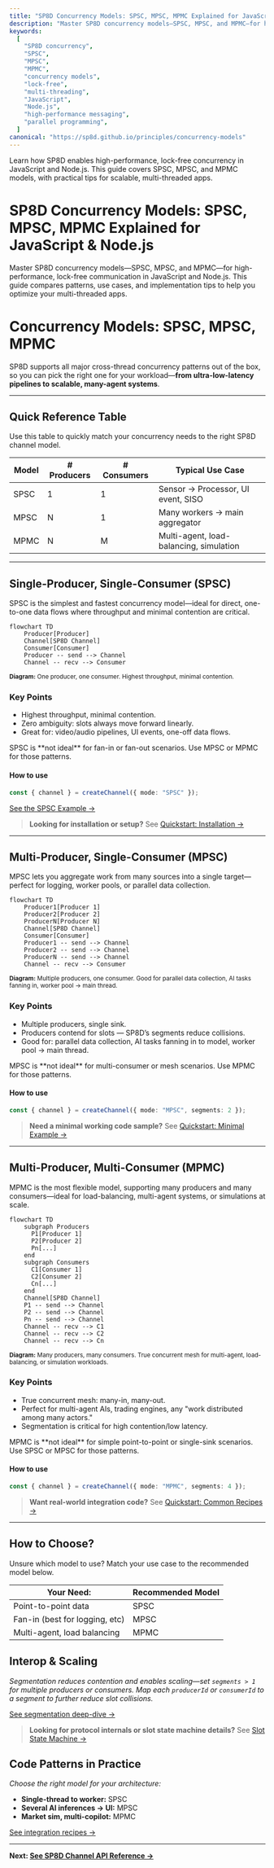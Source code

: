 ```yaml
---
title: "SP8D Concurrency Models: SPSC, MPSC, MPMC Explained for JavaScript & Node.js"
description: "Master SP8D concurrency models—SPSC, MPSC, and MPMC—for high-performance, lock-free communication in JavaScript and Node.js. Compare patterns, use cases, and implementation tips to optimize your multi-threaded apps."
keywords:
  [
    "SP8D concurrency",
    "SPSC",
    "MPSC",
    "MPMC",
    "concurrency models",
    "lock-free",
    "multi-threading",
    "JavaScript",
    "Node.js",
    "high-performance messaging",
    "parallel programming",
  ]
canonical: "https://sp8d.github.io/principles/concurrency-models"
---
```



Learn how SP8D enables high-performance, lock-free concurrency in JavaScript and Node.js. This guide covers SPSC, MPSC, and MPMC models, with practical tips for scalable, multi-threaded apps.

# SP8D Concurrency Models: SPSC, MPSC, MPMC Explained for JavaScript & Node.js

Master SP8D concurrency models—SPSC, MPSC, and MPMC—for high-performance, lock-free communication in JavaScript and Node.js. This guide compares patterns, use cases, and implementation tips to help you optimize your multi-threaded apps.

# Concurrency Models: SPSC, MPSC, MPMC

SP8D supports all major cross-thread concurrency patterns out of the box, so you can pick the right one for your workload—**from ultra-low-latency pipelines to scalable, many-agent systems**.

---

## Quick Reference Table

<Callout type="info" title="Quick Reference">
  Use this table to quickly match your concurrency needs to the right SP8D
  channel model.
</Callout>

| Model | # Producers | # Consumers | Typical Use Case                        |
| ----- | ----------- | ----------- | --------------------------------------- |
| SPSC  | 1           | 1           | Sensor → Processor, UI event, SISO      |
| MPSC  | N           | 1           | Many workers → main aggregator          |
| MPMC  | N           | M           | Multi-agent, load-balancing, simulation |

---

## Single-Producer, Single-Consumer (SPSC)

<Callout type="info" title="Model Overview">
  SPSC is the simplest and fastest concurrency model—ideal for direct,
  one-to-one data flows where throughput and minimal contention are critical.
</Callout>

```mermaid
flowchart TD
    Producer[Producer]
    Channel[SP8D Channel]
    Consumer[Consumer]
    Producer -- send --> Channel
    Channel -- recv --> Consumer
```

<sub className="diagram-caption">
  <strong>Diagram:</strong> One producer, one consumer. Highest throughput,
  minimal contention.
</sub>

### Key Points

- Highest throughput, minimal contention.
- Zero ambiguity: slots always move forward linearly.
- Great for: video/audio pipelines, UI events, one-off data flows.

<Callout type="tip" title="Not Ideal For">
  SPSC is **not ideal** for fan-in or fan-out scenarios. Use MPSC or MPMC for
  those patterns.
</Callout>

#### How to use

```ts copy
const { channel } = createChannel({ mode: "SPSC" });
```

[See the SPSC Example →](/examples/basic-spsc)

> **Looking for installation or setup?** See [Quickstart: Installation →](/quickstart/installation)

---

## Multi-Producer, Single-Consumer (MPSC)

<Callout type="info" title="Model Overview">
  MPSC lets you aggregate work from many sources into a single target—perfect
  for logging, worker pools, or parallel data collection.
</Callout>

```mermaid
flowchart TD
    Producer1[Producer 1]
    Producer2[Producer 2]
    ProducerN[Producer N]
    Channel[SP8D Channel]
    Consumer[Consumer]
    Producer1 -- send --> Channel
    Producer2 -- send --> Channel
    ProducerN -- send --> Channel
    Channel -- recv --> Consumer
```

<sub className="diagram-caption">
  <strong>Diagram:</strong> Multiple producers, one consumer. Good for parallel
  data collection, AI tasks fanning in, worker pool → main thread.
</sub>

### Key Points

- Multiple producers, single sink.
- Producers contend for slots — SP8D’s segments reduce collisions.
- Good for: parallel data collection, AI tasks fanning in to model, worker pool → main thread.

<Callout type="tip" title="Not Ideal For">
  MPSC is **not ideal** for multi-consumer or mesh scenarios. Use MPMC for those
  patterns.
</Callout>

#### How to use

```ts copy
const { channel } = createChannel({ mode: "MPSC", segments: 2 });
```

> **Need a minimal working code sample?** See [Quickstart: Minimal Example →](/quickstart/minimal-example)

---

## Multi-Producer, Multi-Consumer (MPMC)

<Callout type="info" title="Model Overview">
  MPMC is the most flexible model, supporting many producers and many
  consumers—ideal for load-balancing, multi-agent systems, or simulations at
  scale.
</Callout>

```mermaid
flowchart TD
    subgraph Producers
      P1[Producer 1]
      P2[Producer 2]
      Pn[...]
    end
    subgraph Consumers
      C1[Consumer 1]
      C2[Consumer 2]
      Cn[...]
    end
    Channel[SP8D Channel]
    P1 -- send --> Channel
    P2 -- send --> Channel
    Pn -- send --> Channel
    Channel -- recv --> C1
    Channel -- recv --> C2
    Channel -- recv --> Cn
```

<sub className="diagram-caption">
  <strong>Diagram:</strong> Many producers, many consumers. True concurrent mesh
  for multi-agent, load-balancing, or simulation workloads.
</sub>

### Key Points

- True concurrent mesh: many-in, many-out.
- Perfect for multi-agent AIs, trading engines, any "work distributed among many actors."
- Segmentation is critical for high contention/low latency.

<Callout type="tip" title="Not Ideal For">
  MPMC is **not ideal** for simple point-to-point or single-sink scenarios. Use
  SPSC or MPSC for those patterns.
</Callout>

#### How to use

```ts copy
const { channel } = createChannel({ mode: "MPMC", segments: 4 });
```

> **Want real-world integration code?** See [Quickstart: Common Recipes →](/quickstart/common-recipes)

---

## How to Choose?

<Callout type="info" title="Choosing the Right Model">
  Unsure which model to use? Match your use case to the recommended model below.
</Callout>

| Your Need:                     | Recommended Model |
| ------------------------------ | ----------------- |
| Point-to-point data            | SPSC              |
| Fan-in (best for logging, etc) | MPSC              |
| Multi-agent, load balancing    | MPMC              |

## Interop & Scaling

_Segmentation reduces contention and enables scaling—set `segments > 1` for multiple producers or consumers. Map each `producerId` or `consumerId` to a segment to further reduce slot collisions._

[See segmentation deep-dive →](/guides-and-howtos/faqs)

> **Looking for protocol internals or slot state machine details?** See [Slot State Machine →](/guides-and-howtos/faqs)

## Code Patterns in Practice

_Choose the right model for your architecture:_

- **Single-thread to worker:** SPSC
- **Several AI inferences → UI:** MPSC
- **Market sim, multi-copilot:** MPMC

[See integration recipes →](/quickstart/common-recipes)

---

**Next: [See SP8D Channel API Reference →](/api-reference/channel-api)**
